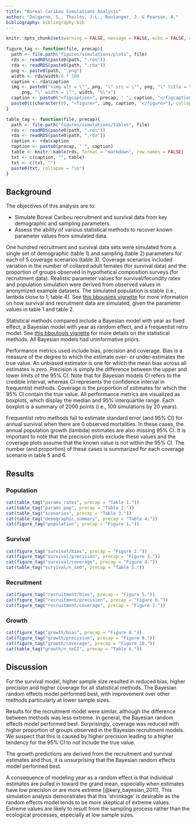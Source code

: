 ```yaml
---
title: "Boreal Caribou Simulations Analysis"
author: "Dalgarno, S., Thorley, J.L., Boulanger, J. & Pearson, A."
bibliography: bibliography.bib
---
```

  
```r
knitr::opts_chunk$set(warning = FALSE, message = FALSE, echo = FALSE, comment = NA, results = "asis", cache = FALSE)

figure_tag <- function(file, precap){
  path <- file.path("figures/simulations/plots", file)
  rds <- readRDS(paste0(path, ".rds"))
  rda <- readRDS(paste0(path, ".rda"))
  png <- paste0(path, ".png")
  width <- rda$width/6 * 100
  caption <- rda$caption
  img <- paste0("<img alt = \"", png, "\" src = \"", png, "\" title = \"", 
      png, "\" width = \"", width, "%\">")
  caption <- paste0("<figcaption>", precap, " ", caption, "</figcaption>")
  paste0(c(character(0), "<figure>", img, caption, "</figure>"), collapse = "\n")
}

table_tag <- function(file, precap){
  path <- file.path("figures/simulations/tables", file)
  rds <- readRDS(paste0(path, ".rds"))
  rda <- readRDS(paste0(path, ".rda"))
  caption <- rda$caption
  caption <- paste0(precap, " ", caption)
  table <- knitr::kable(rds, format = "markdown", row.names = FALSE)
  txt <- c(caption, "", table)
  txt <- c(txt, "")
  paste0(txt, collapse = "\n")
}
```

## Background

The objectives of this analysis are to:  

- Simulate Boreal Caribou recruitment and survival data from key demographic and sampling parameters.  
- Assess the ability of various statistical methods to recover known parameter values from simulated data.

One hundred recruitment and survival data sets were simulated from a single set of demographic (table 1) and sampling (table 2) parameters for each of 5 coverage scenarios (table 3). 
Coverage scenarios included variation in the number of collared adult females (for survival data) and the proportion of groups observed in hypothetical composition surveys (for recruitment data).
Realistic parameter values for survival/fecundity rates and population simulation were derived from observed values in anonymized example datasets.
The simulated population is stable (i.e., lambda close to 1; table 4). 
See [this bbousims vignette](https://poissonconsulting.github.io/bbousims/articles/bbousims.html) for more information on how survival and recruitment data are simulated, given the parameter values in table 1 and table 2. 

Statistical methods compared include a Bayesian model with year as fixed effect, a Bayesian model with year as random effect, and a frequentist retro model. 
See [this bboutools vignette](https://poissonconsulting.github.io/bboutools/articles/methods.html) for more details on the statistical methods.
All Bayesian models had uninformative priors. 

Performance metrics used include bias, precision and coverage.
Bias is a measure of the degree to which the estimate over- or under-estimates the true value. 
An unbiased estimator is one for which the mean bias across all estimates is zero. 
Precision is simply the difference between the upper and lower limits of the 95% CI.
Note that for Bayesian models CI refers to the credible interval, whereas CI represents the confidence interval in frequentist methods. 
Coverage is the proportion of estimates for which the 95% CI contain the true value.
All performance metrics are visualized as boxplots, which display the median and 95% interquartile range. 
Each boxplot is a summary of 2000 points (i.e., 100 simulations by 20 years).

Frequentist retro methods fail to estimate standard error (and 95% CI) for annual survival when there are 0 observed mortalities. 
In these cases, the annual population growth (lambda) estimates are also missing 95% CI. 
It is important to note that the precision plots exclude these values and the coverage plots assume that the known value is not within the 95% CI. 
The number (and proportion) of these cases is summarized for each coverage scenario in table 5 and 6. 
  
## Results

### Population
```r
cat(table_tag("params_rates", precap = "Table 1."))
cat(table_tag("params_pop", precap = "Table 2."))
cat(table_tag("scenarios", precap = "Table 3."))
cat(table_tag("demographic_summary", precap = "Table 4."))
cat(figure_tag("population", precap = "Figure 1."))
```

### Survival
```r
cat(figure_tag("survival/bias", precap = "Figure 2."))
cat(figure_tag("survival/precision", precap = "Figure 3."))
cat(figure_tag("survival/coverage", precap = "Figure 4."))
cat(table_tag("survival/n_se0", precap = "Table 5."))
```

### Recruitment
```r
cat(figure_tag("recruitment/bias", precap = "Figure 5."))
cat(figure_tag("recruitment/precision", precap = "Figure 6."))
cat(figure_tag("recruitment/coverage", precap = "Figure 7."))
```

### Growth
```r
cat(figure_tag("growth/bias", precap = "Figure 8."))
cat(figure_tag("growth/precision", precap = "Figure 9."))
cat(figure_tag("growth/coverage", precap = "Figure 10."))
cat(table_tag("growth/n_noCI", precap = "Table 6."))
```

## Discussion
For the survival model, higher sample size resulted in reduced bias, higher precision and higher coverage for all statistical methods.
The Bayesian random effects model performed best, with improvement over other methods particularly at lower sample sizes. 

Results for the recruitment model were similar, although the difference between methods was less extreme. 
In general, the Bayesian random effects model performed best.
Surprisingly, coverage was reduced with higher proportion of groups observed in the Bayesian recruitment models. 
We suspect that this is caused by higher precision leading to a higher tendency for the 95% CI to not include the true value. 

The growth predictions are derived from the recruitment and survival estimates and thus, it is unsurprising that the Bayesian random effects model performed best. 

A consequence of modeling year as a random effect is that individual estimates are pulled in toward the grand mean, especially when estimates have low precision or are more extreme [@kery_bayesian_2011].
This simulation analysis demonstrates that this 'shrinkage' is desirable as the random effects model tends to be more skeptical of extreme values. 
Extreme values are likely to result from the sampling process rather than the ecological processes, especially at low sample sizes.

